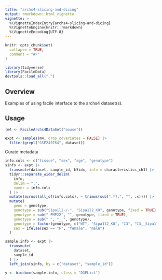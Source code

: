 ```yaml
---
title: "archs4-slicing-and-dicing"
output: rmarkdown::html_vignette
vignette: >
  %\VignetteIndexEntry{archs4-slicing-and-dicing}
  %\VignetteEngine{knitr::rmarkdown}
  %\VignetteEncoding{UTF-8}
---
```


```r
knitr::opts_chunk$set(
  collapse = TRUE,
  comment = "#>"
)
```

```r
library(tidyverse)
library(FacileData)
devtools::load_all(".")
```

## Overview

Examples of using facile interface to the archs4 dataset(s).

## Usage

```r
(m4 <- FacileArchs4DataSet("mouse"))
```
```r
expt <- samples(m4, drop_covariates = FALSE) |> 
  filter(grepl("GSE249764", dataset))
```

Curate metadata

```r
info.cols <- c("tissue", "sex", "age", "genotype")
sinfo <- expt |> 
  transmute(dataset, sample_id, h5idx, info = characteristics_ch1) |> 
  tidyr::separate_wider_delim(
    info,
    delim = ",",
    names = info.cols
  ) |> 
  mutate(across(all_of(info.cols), ~ trimws(sub(".*?:", "", .x)))) |> 
  mutate(
    geno = genotype,
    genotype = sub("Sipa1l2-/-", "Sipa1l2_KO", genotype, fixed = TRUE),
    genotype = sub("-PMP22", "", genotype, fixed = TRUE),
    genotype = sub(" ", "__", genotype),
    genotype = factor(genotype, c("WT", "Sipa1l2_KO", "C3", "C3__Sipa1l2_KO")),
    sex = ifelse(sex == "F", "female", "male")
  )

sample.info <- expt |> 
  transmute(
    dataset,
    sample_id
  ) |> 
  left_join(sinfo, by = c("dataset", "sample_id"))
```

```r
y <- biocbox(sample.info, class = "DGEList")
```



